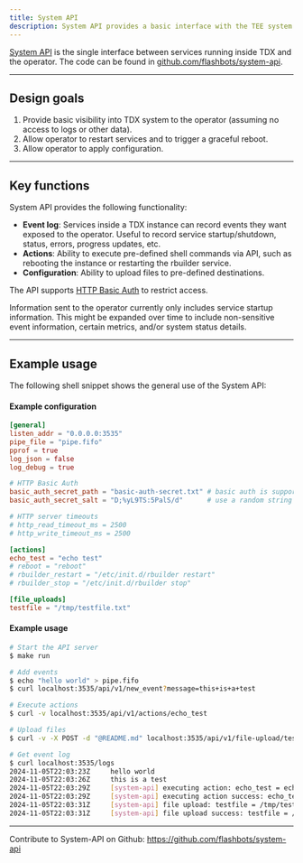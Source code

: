 ```yaml
---
title: System API
description: System API provides a basic interface with the TEE system to the operator.
---
```


[System API](https://github.com/flashbots/system-api) is the single interface between services running inside TDX and the operator. The code can be found in [github.com/flashbots/system-api](https://github.com/flashbots/system-api).


<hr class="clean" />

## Design goals

1. Provide basic visibility into TDX system to the operator (assuming no access to logs or other data).
1. Allow operator to restart services and to trigger a graceful reboot.
1. Allow operator to apply configuration.

<hr class="clean" />

## Key functions

System API provides the following functionality:

- **Event log**: Services inside a TDX instance can record events they want exposed to the operator. Useful to record service startup/shutdown, status, errors, progress updates, etc.
- **Actions**: Ability to execute pre-defined shell commands via API, such as rebooting the instance or restarting the rbuilder service.
- **Configuration**: Ability to upload files to pre-defined destinations.

The API supports [HTTP Basic Auth](https://datatracker.ietf.org/doc/html/rfc7617) to restrict access.

Information sent to the operator currently only includes service startup information. This might be expanded over time to include non-sensitive event information, certain metrics, and/or system status details.

<hr class="clean" />

## Example usage

The following shell snippet shows the general use of the System API:

#### Example configuration

```toml
[general]
listen_addr = "0.0.0.0:3535"
pipe_file = "pipe.fifo"
pprof = true
log_json = false
log_debug = true

# HTTP Basic Auth
basic_auth_secret_path = "basic-auth-secret.txt" # basic auth is supported if a path is provided
basic_auth_secret_salt = "D;%yL9TS:5PalS/d"      # use a random string for the salt

# HTTP server timeouts
# http_read_timeout_ms = 2500
# http_write_timeout_ms = 2500

[actions]
echo_test = "echo test"
# reboot = "reboot"
# rbuilder_restart = "/etc/init.d/rbuilder restart"
# rbuilder_stop = "/etc/init.d/rbuilder stop"

[file_uploads]
testfile = "/tmp/testfile.txt"
```

#### Example usage

```bash
# Start the API server
$ make run

# Add events
$ echo "hello world" > pipe.fifo
$ curl localhost:3535/api/v1/new_event?message=this+is+a+test

# Execute actions
$ curl -v localhost:3535/api/v1/actions/echo_test

# Upload files
$ curl -v -X POST -d "@README.md" localhost:3535/api/v1/file-upload/testfile

# Get event log
$ curl localhost:3535/logs
2024-11-05T22:03:23Z     hello world
2024-11-05T22:03:26Z     this is a test
2024-11-05T22:03:29Z     [system-api] executing action: echo_test = echo test
2024-11-05T22:03:29Z     [system-api] executing action success: echo_test = echo test
2024-11-05T22:03:31Z     [system-api] file upload: testfile = /tmp/testfile.txt
2024-11-05T22:03:31Z     [system-api] file upload success: testfile = /tmp/testfile.txt - content: 1991 bytes
```

<hr class="clean" />

Contribute to System-API on Github: https://github.com/flashbots/system-api